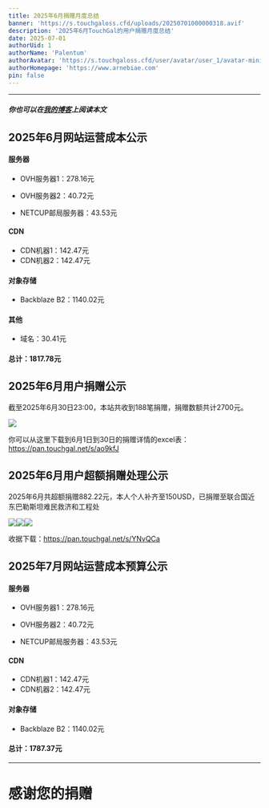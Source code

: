 ```yaml
---
title: 2025年6月捐赠月度总结
banner: 'https://s.touchgaloss.cfd/uploads/20250701000000318.avif'
description: '2025年6月TouchGal的用户捐赠月度总结'
date: 2025-07-01
authorUid: 1
authorName: 'Palentum'
authorAvatar: 'https://s.touchgaloss.cfd/user/avatar/user_1/avatar-mini.avif'
authorHomepage: 'https://www.arnebiae.com'
pin: false
---
```


---

##### 你也可以在[我的博客](https://www.arnebiae.com/p/202506dona/)上阅读本文

## 2025年6月网站运营成本公示

#### 服务器

- OVH服务器1：278.16元

- OVH服务器2：40.72元

- NETCUP邮局服务器：43.53元

#### CDN

- CDN机器1：142.47元
- CDN机器2：142.47元

#### 对象存储

- Backblaze B2：1140.02元

#### 其他

- 域名：30.41元

#### 总计：1817.78元

## 2025年6月用户捐赠公示

截至2025年6月30日23:00，本站共收到188笔捐赠，捐赠数额共计2700元。

![](https://s.touchgaloss.cfd/uploads/20250630230609530.avif)

你可以从这里下载到6月1日到30日的捐赠详情的excel表：https://pan.touchgal.net/s/ao9kfJ

## 2025年6月用户超额捐赠处理公示

2025年6月共超额捐赠882.22元，本人个人补齐至150USD，已捐赠至联合国近东巴勒斯坦难民救济和工程处

![](https://s.touchgaloss.cfd/uploads/20250630234111879.avif)![](https://s.touchgaloss.cfd/uploads/20250630234915478.avif)![](https://s.touchgaloss.cfd/uploads/20250630234454472.avif)

收据下载：https://pan.touchgal.net/s/YNvQCa

## 2025年7月网站运营成本预算公示

#### 服务器

- OVH服务器1：278.16元

- OVH服务器2：40.72元

- NETCUP邮局服务器：43.53元

#### CDN

- CDN机器1：142.47元
- CDN机器2：142.47元

#### 对象存储

- Backblaze B2：1140.02元

#### 总计：1787.37元

---

# 感谢您的捐赠
